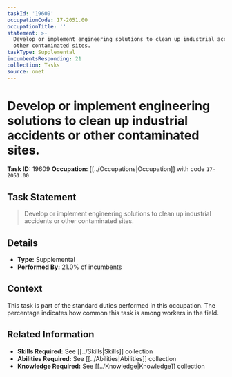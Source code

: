 ```yaml
---
taskId: '19609'
occupationCode: 17-2051.00
occupationTitle: ''
statement: >-
  Develop or implement engineering solutions to clean up industrial accidents or
  other contaminated sites.
taskType: Supplemental
incumbentsResponding: 21
collection: Tasks
source: onet
---
```

# Develop or implement engineering solutions to clean up industrial accidents or other contaminated sites.

**Task ID:** 19609
**Occupation:** [[../Occupations|Occupation]] with code `17-2051.00`

## Task Statement

> Develop or implement engineering solutions to clean up industrial accidents or other contaminated sites.

## Details

- **Type:** Supplemental
- **Performed By:** 21.0% of incumbents

## Context

This task is part of the standard duties performed in this occupation. The percentage indicates how common this task is among workers in the field.

## Related Information

- **Skills Required:** See [[../Skills|Skills]] collection
- **Abilities Required:** See [[../Abilities|Abilities]] collection
- **Knowledge Required:** See [[../Knowledge|Knowledge]] collection
